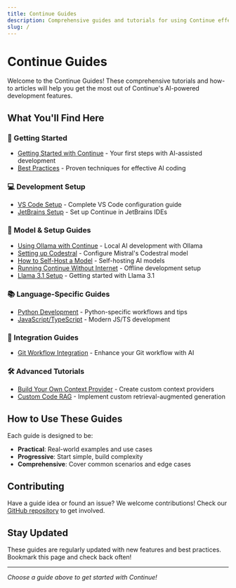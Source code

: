 ```yaml
---
title: Continue Guides
description: Comprehensive guides and tutorials for using Continue effectively
slug: /
---
```


# Continue Guides

Welcome to the Continue Guides! These comprehensive tutorials and how-to articles will help you get the most out of Continue's AI-powered development features.

## What You'll Find Here

### 🚀 Getting Started
- [Getting Started with Continue](./getting-started) - Your first steps with AI-assisted development
- [Best Practices](./best-practices) - Proven techniques for effective AI coding

### 💻 Development Setup
- [VS Code Setup](./development/vscode-setup) - Complete VS Code configuration guide
- [JetBrains Setup](./development/jetbrains-setup) - Set up Continue in JetBrains IDEs

### 🔧 Model & Setup Guides
- [Using Ollama with Continue](./ollama-guide) - Local AI development with Ollama
- [Setting up Codestral](./set-up-codestral) - Configure Mistral's Codestral model
- [How to Self-Host a Model](./how-to-self-host-a-model) - Self-hosting AI models
- [Running Continue Without Internet](./running-continue-without-internet) - Offline development setup
- [Llama 3.1 Setup](./llama3.1) - Getting started with Llama 3.1

### 📚 Language-Specific Guides
- [Python Development](./languages/python-guide) - Python-specific workflows and tips
- [JavaScript/TypeScript](./languages/javascript-guide) - Modern JS/TS development

### 🔗 Integration Guides
- [Git Workflow Integration](./integration/git-workflow) - Enhance your Git workflow with AI

### 🛠️ Advanced Tutorials
- [Build Your Own Context Provider](./build-your-own-context-provider) - Create custom context providers
- [Custom Code RAG](./custom-code-rag) - Implement custom retrieval-augmented generation

## How to Use These Guides

Each guide is designed to be:
- **Practical**: Real-world examples and use cases
- **Progressive**: Start simple, build complexity
- **Comprehensive**: Cover common scenarios and edge cases

## Contributing

Have a guide idea or found an issue? We welcome contributions! Check our [GitHub repository](https://github.com/continuedev/continue) to get involved.

## Stay Updated

These guides are regularly updated with new features and best practices. Bookmark this page and check back often!

---

*Choose a guide above to get started with Continue!*